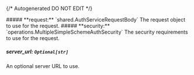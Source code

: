 {/* Autogenerated DO NOT EDIT  */}

<Collapsible>
    ##### **request:** `shared.AuthServiceRequestBody`
    The request object to use for the request.
    <Collapsible.Break/>
    <AuthServiceRequestBody/>
</Collapsible>

<Collapsible>
    ##### **security:** `operations.MultipleSimpleSchemeAuthSecurity`
    The security requirements to use for the request.
    <Collapsible.Break/>
    <MultipleSimpleSchemeAuthSecurity/>
</Collapsible>

##### **server_url:** `Optional[str]`
An optional server URL to use.

